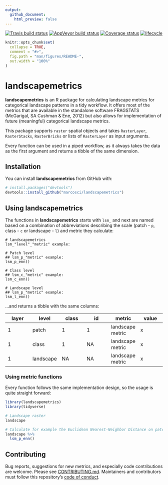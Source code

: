 ```yaml
---
output:
  github_document:
    html_preview: false
---
```


[![Travis build status](https://travis-ci.org/marcosci/landscapemetrics.svg?branch=master)](https://travis-ci.org/marcosci/landscapemetrics)
[![AppVeyor build status](https://ci.appveyor.com/api/projects/status/github/marcosci/landscapemetrics?branch=master&svg=true)](https://ci.appveyor.com/project/marcosci/landscapemetrics)
[![Coverage status](https://codecov.io/gh/marcosci/landscapemetrics/branch/master/graph/badge.svg)](https://codecov.io/github/marcosci/landscapemetrics?branch=master)
[![lifecycle](https://img.shields.io/badge/lifecycle-experimental-orange.svg)](https://www.tidyverse.org/lifecycle/#experimental)

<!-- README.md is generated from README.Rmd. Please edit that file -->

```r
knitr::opts_chunk$set(
  collapse = TRUE,
  comment = "#>",
  fig.path = "man/figures/README-",
  out.width = "100%"
)
```
# landscapemetrics

**landscapemetrics** is an R package for calculating landscape metrics for categorical landscape patterns in a tidy workflow. 
It offers most of the metrics that are available in the standalone software FRAGSTATS (McGarigal, SA Cushman & Ene, 2012) but also allows for implementation of
future (meaningful) categorical landscape metrics.

This package supports `raster` spatial objects and takes `RasterLayer`, `RasterStacks`, `RasterBricks` or lists of `RasterLayer` as input arguments.

Every function can be used in a piped workflow, as it always takes the data as the first argument and returns a tibble of the same dimension.

## Installation

You can install **landscapemetrics** from GitHub with:

```r
# install.packages("devtools")
devtools::install_github("marcosci/landscapemetrics")
```

## Using landscapemetrics

The functions in **landscapemetrics** starts with `lsm_` and next are named based on a combination of abbreviations describing the scale (patch - `p`, class - `c` or landscape - `l`) and metric they calculate:

```
# landscapemetrics
lsm_"level"_"metric" example:

# Patch level
## lsm_p_"metric" example:
lsm_p_enn()

# Class level
## lsm_c_"metric" example:
lsm_c_enn()

# Landscape level
## lsm_p_"metric" example:
lsm_l_enn()
```

...and returns a tibble with the same columns:

<p style="text-align:center;">

| layer  | level | class | id | metric | value
| ------------- | -------------  | ------------- | ------------- | ------------- | ------------- | 
| 1 | patch  | 1 | 1 | landscape metric | x |
| 1 | class  | 1 | NA | landscape metric | x |
| 1 | landscape  | NA | NA | landscape metric | x |

</p>

### Using metric functions

Every function follows the same implementation design, so the usage is quite straight forward:

```r
library(landscapemetrics)
library(tidyverse)

# Landscape raster
landscape

# Calculate for example the Euclidean Nearest-Neighbor Distance on patch level
landscape %>% 
  lsm_p_enn()
```

##  Contributing 

Bug reports, suggestions for new metrics, and especially code contributions are welcome. Please see [CONTRIBUTING.md](https://github.com/marcosci/landscapemetrics/blob/master/CONTRIBUTING.md). 
Maintainers and contributors must follow this repository's [code of conduct](CODE_OF_CONDUCT.md).
